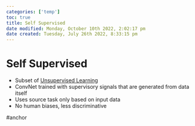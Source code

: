 ```yaml
---
categories: ['temp']
toc: true
title: Self Supervised
date modified: Monday, October 10th 2022, 2:02:17 pm
date created: Tuesday, July 26th 2022, 8:33:15 pm
---
```


# Self Supervised
- Subset of [Unsupervised Learning](Unsupervised%20Learning.qmd)
- ConvNet trained with supervisory signals that are generated from data itself
- Uses source task only based on input data
- No human biases, less discriminative

#anchor



